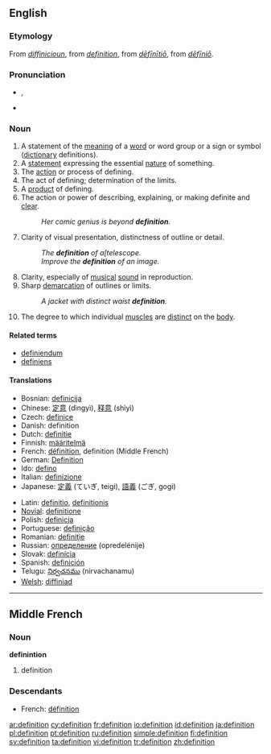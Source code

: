 {{see|définition}}
==English==
{{wikipedia}}

===Etymology===
From {{ME.}} ''[[diffinicioun#Middle English|diffinicioun]]'', from {{MF.}} ''[[#Middle French|definition]]'', from {{L.}} ''[[definitio#Latin|dēfīnītiō]]'', from ''[[definio#Latin|dēfīniō]]''.

===Pronunciation===
* {{IPA|/ˌdɛfɪˈnɪʃən/}}, {{SAMPA|/%defI"nIS@n/}}
* {{audio|en-us-definition.ogg|Audio (US)}}

===Noun===
{{en-noun}}

# A statement of the [[meaning]] of a [[word]] or word group or a sign or symbol ([[dictionary]] definitions).
# A [[statement]] expressing the essential [[nature]] of something.
# The [[action]] or process of defining.
# The act of defining; determination of the limits.
# A [[product]] of defining.
# The action or power of describing, explaining, or making definite and [[clear]].
#: ''Her comic genius is beyond '''definition'''.''
# Clarity of visual presentation, distinctness of outline or detail.
#: ''The '''definition''' of a[telescope.''
#: ''Improve the '''definition''' of an image.''
# Clarity, especially of [[musical]] [[sound]] in reproduction.
# Sharp [[demarcation]] of outlines or limits.
#: ''A jacket with distinct waist '''definition'''.''
# {{bodybuilding}} The degree to which individual [[muscle]]s are [[distinct]] on the [[body]].

====Related terms====
* [[definiendum]]
* [[definiens]]

====Translations====
{{trans-top|Definition}}
*Bosnian: [[definicija]] {{f}}
*Chinese: [[定意]] (dìngyì), [[释意]] (shìyì)
*Czech: [[definice]] {{f}}
*Danish: definition
*Dutch: [[definitie]] {{f}}
*Finnish: [[määritelmä]]
*French: [[définition]], definition (Middle French)
*German: [[Definition]] {{f}}
*Ido: [[defino]]
*Italian: [[definizione]] {{f}}
*Japanese: [[定義]] (ていぎ, teigi), [[語義]] (ごぎ, gogi)
{{trans-mid}}
*Latin: [[definitio]], [[definitionis]]
*[[Novial]]: [[definitione]]
*Polish: [[definicja]] {{f}}
*Portuguese: [[definição]] {{f}}
*Romanian: [[definiţie]] {{f}}
*Russian: [[определение]] (opredelénije) {{n}}
*Slovak: [[definícia]] {{f}}
*Spanish: [[definición]] {{f}}
*Telugu: [[నిర్వచనము]] (nirvachanamu)
*[[Welsh]]: [[diffiniad]] {{m}}
{{trans-bottom}}

----

==Middle French==
===Noun===
'''definintion'''

# definition

===Descendants===
*French: [[définition]]

[[ar:definition]]
[[cy:definition]]
[[fr:definition]]
[[io:definition]]
[[id:definition]]
[[ja:definition]]
[[pl:definition]]
[[pt:definition]]
[[ru:definition]]
[[simple:definition]]
[[fi:definition]]
[[sv:definition]]
[[ta:definition]]
[[vi:definition]]
[[tr:definition]]
[[zh:definition]]